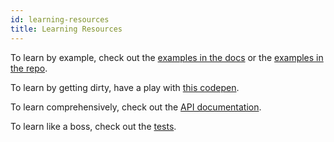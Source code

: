 ```yaml
---
id: learning-resources
title: Learning Resources
---
```


To learn by example, check out the [examples in the docs](FIXME) or the [examples in the repo](https://github.com/bowheart/zedux/tree/master/examples).

To learn by getting dirty, have a play with [this codepen](https://codepen.io/bowheart/pen/MrKMmw?editors=0010).

To learn comprehensively, check out the [API documentation](FIXME).

To learn like a boss, check out the [tests](https://github.com/bowheart/zedux/tree/master/test).